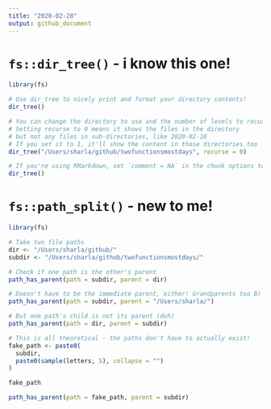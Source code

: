 ```yaml
---
title: "2020-02-28"
output: github_document
---
```

  
# `fs::dir_tree()` - i know this one!
  
```r
library(fs)

# Use dir_tree to nicely print and format your directory contents!
dir_tree()

# You can change the directory to use and the number of levels to recurse!
# Setting recurse to 0 means it shows the files in the directory
# but not any files in sub-directories, like 2020-02-18
# If you set it to 1, it'll show the content in those directories too
dir_tree("/Users/sharla/github/twofunctionsmostdays", recurse = 0)
```

```r
# If you're using RMarkdown, set `comment = NA` in the chunk options to just show the directory without any ##
dir_tree()
```

# `fs::path_split()` - new to me!

```r
library(fs)

# Take two file paths
dir <- "/Users/sharla/github/"
subdir <- "/Users/sharla/github/twofunctionsmostdays/"

# Check if one path is the other's parent
path_has_parent(path = subdir, parent = dir)

# Doesn't have to be the immediate parent, either! Grandparents too B)
path_has_parent(path = subdir, parent = "/Users/sharla/")

# But one path's child is not its parent (duh)
path_has_parent(path = dir, parent = subdir)

# This is all theoretical - the paths don't have to actually exist!
fake_path <- paste0(
  subdir,
  paste0(sample(letters, 5), collapse = "")
)

fake_path

path_has_parent(path = fake_path, parent = subdir)
```
